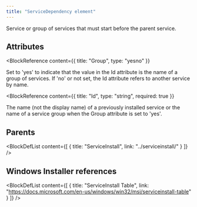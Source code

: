 ```yaml
---
title: "ServiceDependency element"
---
```



Service or group of services that must start before the parent service.


## Attributes

<BlockWrapper>

  <BlockReference
    content={{
      title: "Group",
      type: "yesno"
    }}
  >
  Set to 'yes' to indicate that the value in the Id attribute is the name of a group of services. If 'no' or not set, the Id attribute refers to another service by name.
  </BlockReference>

  <BlockReference
    content={{
      title: "Id",
      type: "string",
      required: true
    }}
  >
  The name (not the display name) of a previously installed service or the name of a service group when the Group attribute is set to 'yes'.
  </BlockReference>

</BlockWrapper>


## Parents

<BlockDefList content={[
    {
      title: "ServiceInstall",
      link: "../serviceinstall/"
    }
  ]}
/>

## Windows Installer references

<BlockDefList content={[
    {
      title: "ServiceInstall Table",
      link: "https://docs.microsoft.com/en-us/windows/win32/msi/serviceinstall-table"
    }
  ]}
/>
